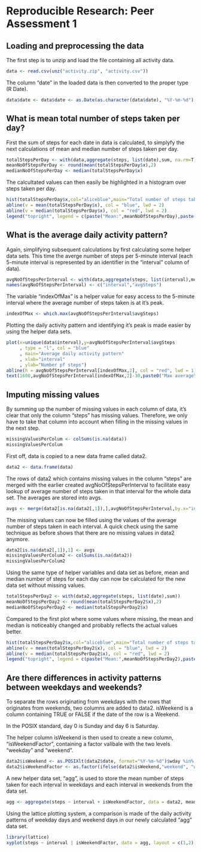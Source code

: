# Reproducible Research: Peer Assessment 1

## Loading and preprocessing the data


The first step is to unzip and load the file containing all activity data.

```r
data <- read.csv(unz("activity.zip", "activity.csv"))
```


The column "date" in the loaded data is then converted to the proper type (R Date).

```r
data$date <- data$date <- as.Date(as.character(data$date), "%Y-%m-%d")
```



## What is mean total number of steps taken per day?
First the sum of steps for each date in data is calculated, to simplyfy the next calculations of mean and median number of steps taken per day.

```r
totalStepsPerDay <- with(data,aggregate(steps, list(date),sum, na.rm=T))
meanNoOfStepsPerDay <- round(mean(totalStepsPerDay$x),2)
medianNoOfStepsPerDay <- median(totalStepsPerDay$x)
```


The calcultated values can then easily be highlighted in a histogram over steps taken per day.

```r
hist(totalStepsPerDay$x,col="aliceblue",main="Total number of steps taken each day",xlab="Steps")
abline(v = mean(totalStepsPerDay$x), col = "blue", lwd = 2)
abline(v = median(totalStepsPerDay$x), col = "red", lwd = 2)
legend("topright", legend = c(paste("Mean:",meanNoOfStepsPerDay),paste("Median:",medianNoOfStepsPerDay)),col=c("blue","red"), lwd=1)

```




## What is the average daily activity pattern?
Again, simplifying subsequent calculations by first calculating some helper data sets. This time the averge number of steps per 5-minute interval (each 5-minute interval is represented by an identifier in the "interval" column of data).

```r
avgNoOfStepsPerInterval <- with(data,aggregate(steps, list(interval),mean, na.rm=T, simplify = T))
names(avgNoOfStepsPerInterval) <- c("interval","avgSteps")

```


The variable "indexOfMax" is a helper value for easy access to the 5-minute interval where the average number of steps  taken is at it's peak.

```r
indexOfMax <- which.max(avgNoOfStepsPerInterval$avgSteps)
```


Plotting the daily activity pattern and identifying it's peak is made easier by using the helper data sets.

```r
plot(x=unique(data$interval),y=avgNoOfStepsPerInterval$avgSteps
     , type = "l", col = "blue"
     , main="Average daily activity pattern"
     , xlab="interval"
     , ylab="Number pf steps")
abline(h = avgNoOfStepsPerInterval[indexOfMax,2], col = "red", lwd = 1)
text(1600,avgNoOfStepsPerInterval[indexOfMax,2]-30,paste0("Max average\ndaily activity\nat interval ",avgNoOfStepsPerInterval[indexOfMax,1],":\n",round(avgNoOfStepsPerInterval[indexOfMax,2])," steps"))

```



## Imputing missing values
By summing up the number of missing values in each column of data, it's clear that only the column "steps" has missing values. Therefore, we only have to take that column into account when filling in the missing values in the next step.
```r
missingValuesPerColum <- colSums(is.na(data))
missingValuesPerColum
```


First off, data is copied to a new data frame called data2.
```r
data2 <- data.frame(data)
```


The rows of data2 which contains missing values in the column "steps" are merged with the earlier created avgNoOfStepsPerInterval to facilitate easy lookup of average number of steps taken in that interval for the whole data set. The averages are stored into avgs.

```r
avgs <- merge(data2[is.na(data2[,1]),],avgNoOfStepsPerInterval,by.x="interval",by.y="interval",all=T)[,4]
```


The missing values can now be filled using the values of the average number of steps taken in each interval. A quick check using the same technique as before shows that there are no missing values in data2 anymore.

```r
data2[is.na(data2[,1]),1] <- avgs
missingValuesPerColum2 <- colSums(is.na(data2))
missingValuesPerColum2
```


Using the same type of helper variables and data set as before, mean and median number of steps for each day can now be calculated for the new data set without missing values.

```r
totalStepsPerDay2 <- with(data2,aggregate(steps, list(date),sum))
meanNoOfStepsPerDay2 <- round(mean(totalStepsPerDay2$x),2)
medianNoOfStepsPerDay2 <- median(totalStepsPerDay2$x)
```


Compared to the first plot where some values where missing, the mean and median is noticeably changed and probably reflects the actual values better.

```r
hist(totalStepsPerDay2$x,col="aliceblue",main="Total number of steps taken each day",xlab="Steps")
abline(v = mean(totalStepsPerDay2$x), col = "blue", lwd = 2)
abline(v = median(totalStepsPerDay2$x), col = "red", lwd = 2)
legend("topright", legend = c(paste("Mean:",meanNoOfStepsPerDay2),paste("Med:",medianNoOfStepsPerDay2)),col=c("blue","red"), lwd=1)
```



## Are there differences in activity patterns between weekdays and weekends?
To separate the rows originating from weekdays with the rows that originates from weekends, two columns are added to data2. isWeekend is a column containing TRUE or FALSE if the date of the row is a Weekend. 

In the POSIX standard, day 0 is Sunday and  day 6 is Saturday.

The helper column isWeekend is then used to create a new column, "isWeekendFactor", containing a factor valibale with the two levels "weekday" and "weekend".

```r
data2$isWeekend <- as.POSIXlt(data2$date, format="%Y-%m-%d")$wday %in% c(0, 6)
data2$isWeekendFactor <- as.factor(ifelse(data2$isWeekend,"weekend", "weekday"))
```


A new helper data set, "agg", is used to store the mean number of steps taken for each interval in weekdays and each interval in weekends from the data set.

```r
agg <- aggregate(steps ~ interval + isWeekendFactor, data = data2, mean)
```


Using the lattice plotting system, a comparison is made of the daily activity patterns of weekday days and weekend days in our newly calculated "agg" data set.

```r
library(lattice)
xyplot(steps ~ interval | isWeekendFactor, data = agg, layout = c(1,2), type="l")

```

